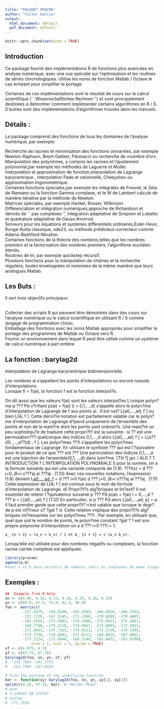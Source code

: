 ---
title: "PACQUET PRACMA"
author: "Victor Garcia"
output:
  html_document: default
  pdf_document: default
---

```{r setup, include=FALSE}
knitr::opts_chunk$set(echo = TRUE)
```

## Introduction 

Ce package fournit des implémentations R de fonctions plus avancées en analyse numérique, avec une vue spéciale sur l'optimisation et les routines de séries chronologiques. Utilise les noms de fonction Matlab / Octave le cas échéant pour simplifier le portage.

Certaines de ces implémentations sont le résultat de cours sur le calcul scientifique (`` Wissenschaftliches Rechnen '') et sont principalement destinées à démontrer comment implémenter certains algorithmes en R / S. D'autres sont des implémentations d'algorithmes trouvés dans les manuels.

## Détails :

Le package comprend des fonctions de tous les domaines de l'analyse numérique, par exemple:


Recherche de racines et minimisation des fonctions univariées, par exemple Newton-Raphson, Brent-Dekker, Fibonacci ou recherche de «nombre d'or». 
<br> Manipulation des polynômes, y compris les racines et l'ajustement polynomial,par exemple les méthodes de Laguerre et Muller.
<br> Interpolation et approximation de fonction,interpolation de Lagrange barycentrique , interpolation Pade et rationnelle, Chebyshev ou approximation trigonométrique.
<br> Certaines fonctions spéciales,par exemple les intégrales de Fresnel, le Zeta de Riemann ou la fonction Gamma complexe, et le W de Lambert calculé de manière itérative par la méthode de Newton.
<br> Matrices spéciales, par exemple Hankel, Rosser, Wilkinson
<br> Différenciation et intégration numériques,approche de Richardson et dérivés de `` pas complexes '', intégration adaptative de Simpson et Lobatto et quadrature adaptative de Gauss-Kronrod.
<br> Solveurs pour les équations et systèmes différentiels ordinaires,Euler-Heun, Runge-Kutta classique, ode23, ou méthode prédicteur-correcteur comme Adams-Bashford-Moulton.
<br> Certaines fonctions de la théorie des nombres,telles que les nombres premiers et la factorisation des nombres premiers, l'algorithme euclidien étendu.
<br> Routines de tri, par exemple quickstep récursif.
<br> Plusieurs fonctions pour la manipulation de chaînes et la recherche régulière, toutes enveloppées et nommées de la même manière que leurs analogues Matlab.

## Les Buts : 
Il sert trois objectifs principaux:

<br> Collecter des scripts R qui peuvent être démontrés dans des cours sur l'analyse numérique ou le calcul scientifique en utilisant R / S comme langage de programmation choisi.
<br> Emballage des fonctions avec les noms Matlab appropriés pour simplifier le portage des programmes de Matlab ou Octave vers R.
<br> Fournir un environnement dans lequel R peut être utilisé comme un système de calcul numérique à part entière.





## La fonction : barylag2d

Interpolation de Lagrange barycentrique bidimensionnelle.

Les nombres ai s'appellent les points d'interpolations ou encore noeuds d'interpolations.
<br> Lorsque fi = f(ai), la fonction f est la fonction interpol?e.

On dit aussi que les valeurs f(ai) sont les valeurs interpol?es L'unique polyn?me p ??? Pd v?rifiant p(ai) = f(ai) (i = 0,1,...,d) s'appelle alors le polyn?me
d'interpolation de Lagrange de f aux points ai
. Il est not? L[a0,...,ad; f ] ou
bien L[A; f ].
Cette derni?re notation est parfaitement valable car le polyn?me d'interpolation de Lagrange d?pend uniquement de l'ensemble des points et non de la
mani?re dont les points sont ordonn?s. Une mani?re un peu sophistiqu?e de traduire cette propri?t? est la suivante : si ?? est une permutation??? quelconque des
indices 0,1,...,d alors L[a0,...,ad; f ] = L[a??(0)
,...,a??(d)
; f ].
Les polyn?mes ???i s'appellent les polyn?mes fondamentaux de Lagrange.
En utilisant le symbole ??? qui est l'?quivalent pour le produit de ce que ??? est
??? Une permutation des indices 0,1,...,d est une bijection de l'ensemble{0,1,...,d} dans luim?me.
[TH 1] jpc / ALG
? 1. INTRODUCTION ? L'INTERPOLATION POLYNOMIALE 5
pour la somme, on a la formule suivante qui est une variante compacte de (1.9).
???i(x) =
d
???
j=0, j6=i
x???aj
ai ???aj
. (1.10)
Avec ces nouvelles notations, l'expression (1.8) devient
L[a0,...,ad; f ](x) =
d
???
i=0
f(ai)
d
???
j=0, j6=i
x???aj
ai ???aj
. (1.11)
Cette expression de L[A; f ] est connue sous le nom de formule d'interpolation
de Lagrange.
d) Propri?t?s alg?briques et lin?arit?
Il est essentiel de retenir l'?quivalence suivante
p ??? Pd
p(ai) = f(ai) i = 0,...,d
?
??? p = L[a0,...,ad; f ] (1.12)
En particulier,
si p ??? Pd alors L[a0,...,ad; p] = p.
Il faut prendre garde que cette propri?t? n'est valable que lorsque le degr? de p
est inf?rieur o? ?gal ? d.
Cette relation implique des propri?t?s alg?briques int?ressantes sur les polyn?mes ???i
. Par exemple, en utilisant que, quel que soit le nombre de points, le
polyn?me constant ?gal ? 1 est son propre polynome d'interpolation on a
d
???
i=0
???i = 1. 

```[r]
a_ {n + 1} = (a_n + b_n) / 2 et b_ {n + 1} = √ (a_n b_n).

```

Lorsqu'elle est utilisée pour des nombres négatifs ou complexes, la fonction racine carrée complexe est appliquée.

```{r}
library(pracma)
agmean(a,b)
#avec a et b deux vecteurs de nombres réels ou complexes de meme longueur ( ou scalaire)

```

## Exemples : 
```{r}
##  Example from R-help
xn <- c(4.05, 4.10, 4.15, 4.20, 4.25, 4.30, 4.35)
yn <- c(60.0, 67.5, 75.0, 82.5, 90.0)
foo <- matrix(c(
        -137.8379, -158.8240, -165.4389, -166.4026, -166.2593,
        -152.1720, -167.3145, -171.1368, -170.9200, -170.4605,
        -162.2264, -172.5862, -174.1460, -172.9923, -172.2861,
        -168.7746, -175.2218, -174.9667, -173.0803, -172.1853,
        -172.4453, -175.7163, -174.0223, -171.5739, -170.5384,
        -173.7736, -174.4891, -171.6713, -168.8025, -167.6662,
        -173.2124, -171.8940, -168.2149, -165.0431, -163.8390),
            nrow = 7, ncol = 5, byrow = TRUE)
xf <- c(4.075, 4.1)
yf <- c(63.75, 67.25)
barylag2d(foo, xn, yn, xf, yf)
#  -156.7964 -163.1753
#  -161.7495 -167.0424

# Find the minimum of the underlying function
bar <- function(xy) barylag2d(foo, xn, yn, xy[1], xy[2])
optim(c(4.25, 67.5), bar)  # "Nelder-Mead"
# $par
# 4.230547 68.522747
# $value
# -175.7959
```




























